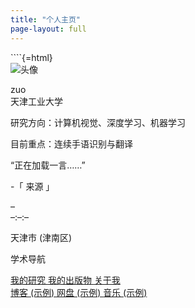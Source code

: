 ```yaml
---
title: "个人主页"
page-layout: full
---
```


````{=html}
<div class="grid custom-layout">
<div class="g-col-12 g-col-md-5 left-column">
<div class="card glass-card message-card">
<div class="logo-section">
<img src="profile.jpg" alt="头像" class="profile-img"/>
<div class="name-section">
<span class="name-main"> zuo </span><br>
<span class="name-subtitle">天津工业大学</span>
</div>
</div>
<div class="description-section">
<p>研究方向：计算机视觉、深度学习、机器学习</p>
<p>目前重点：连续手语识别与翻译</p>
</div>
<div class="social-links">
<a href="mailto:2311640319@tiangong.edu.cn" target="_blank" title="Email"><i class="bi bi-envelope-fill"></i></a>
<a href="#" target="_blank" title="Google Scholar"><i class="bi bi-mortarboard-fill"></i></a>
<a href="https://github.com/messizhh" target="_blank" title="GitHub"><i class="bi bi-github"></i></a>
<a href="/files/my_cv.pdf" target="_blank" title="个人简历 (CV)"><i class="bi bi-file-person-fill"></i></a>
</div>
</div>
<div class="card glass-card hitokoto-card">
<p id="hitokoto-text">“正在加载一言……”</p>
<p class="from" id="hitokoto-from">-「 来源 」</p>
</div>
</div>
<div class="g-col-12 g-col-md-7 right-column">
<div class="card glass-card time-weather-card">
<div class="time-section">
<div class="date-display" id="live-date">--</div>
<div class="time-display" id="live-time">--:--:--</div>
</div>
<div class="weather-section">
<i class="bi bi-geo-alt-fill"></i> 天津市 (津南区)
</div>
</div>
<div class="card glass-card links-card">
<div class="card-title">
<i class="bi bi-link-45deg"></i> 学术导航
</div>
<div class="links-grid">
<a href="/research.qmd" class="link-item glass-card-hover">
<i class="bi bi-binoculars-fill"></i> 我的研究
</a>
<a href="/publications.qmd" class="link-item glass-card-hover">
<i class="bi bi-book-fill"></i> 我的出版物
</a>
<a href="/about.qmd" class="link-item glass-card-hover">
<i class="bi bi-person-fill"></i> 关于我
</a><br>
<a href="https://blog.imsyy.top/" target="_blank" class="link-item glass-card-hover">
<i class="bi bi-journal-richtext"></i> 博客 (示例)
</a>
<a href="#" target="_blank" class="link-item glass-card-hover">
<i class="bi bi-cloud-fill"></i> 网盘 (示例)
</a>
<a href="#" target="_blank" class="link-item glass-card-hover">
<i class="bi bi-disc-fill"></i> 音乐 (示例)
</a>
</div>
</div>
</div>
</div>
<script src="scripts.js"></script>